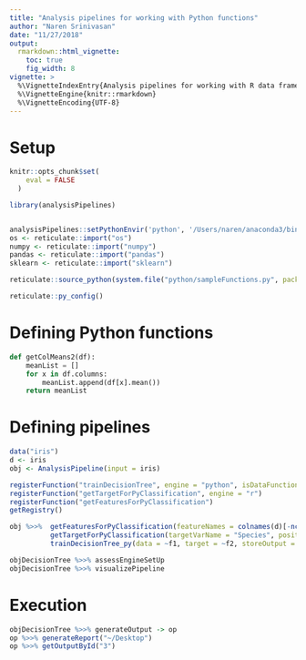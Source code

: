 ```yaml
---
title: "Analysis pipelines for working with Python functions"
author: "Naren Srinivasan"
date: "11/27/2018"
output: 
  rmarkdown::html_vignette:
    toc: true
    fig_width: 8
vignette: >
  %\VignetteIndexEntry{Analysis pipelines for working with R data frames}
  %\VignetteEngine{knitr::rmarkdown}
  %\VignetteEncoding{UTF-8}
---
```


# Setup

```r
knitr::opts_chunk$set(
    eval = FALSE
  )

library(analysisPipelines)


analysisPipelines::setPythonEnvir('python', '/Users/naren/anaconda3/bin/python')
os <- reticulate::import("os")
numpy <- reticulate::import("numpy")
pandas <- reticulate::import("pandas")
sklearn <- reticulate::import("sklearn")

reticulate::source_python(system.file("python/sampleFunctions.py", package = "analysisPipelines"))

reticulate::py_config()
```


# Defining Python functions

```python
def getColMeans2(df):
    meanList = []
    for x in df.columns:
        meanList.append(df[x].mean())
    return meanList
```


# Defining pipelines

```r
data("iris")
d <- iris
obj <- AnalysisPipeline(input = iris)

registerFunction("trainDecisionTree", engine = "python", isDataFunction = F, firstArgClass = "numpy.ndarray")
registerFunction("getTargetForPyClassification", engine = "r")
registerFunction("getFeaturesForPyClassification")
getRegistry()

obj %>>%  getFeaturesForPyClassification(featureNames = colnames(d)[-ncol(d)]) %>>% 
          getTargetForPyClassification(targetVarName = "Species", positiveClass = "setosa") %>>%
          trainDecisionTree_py(data = ~f1, target = ~f2, storeOutput = T) -> objDecisionTree

objDecisionTree %>>% assessEngineSetUp
objDecisionTree %>>% visualizePipeline
```


# Execution

```r
objDecisionTree %>>% generateOutput -> op
op %>>% generateReport("~/Desktop")
op %>>% getOutputById("3")
```

